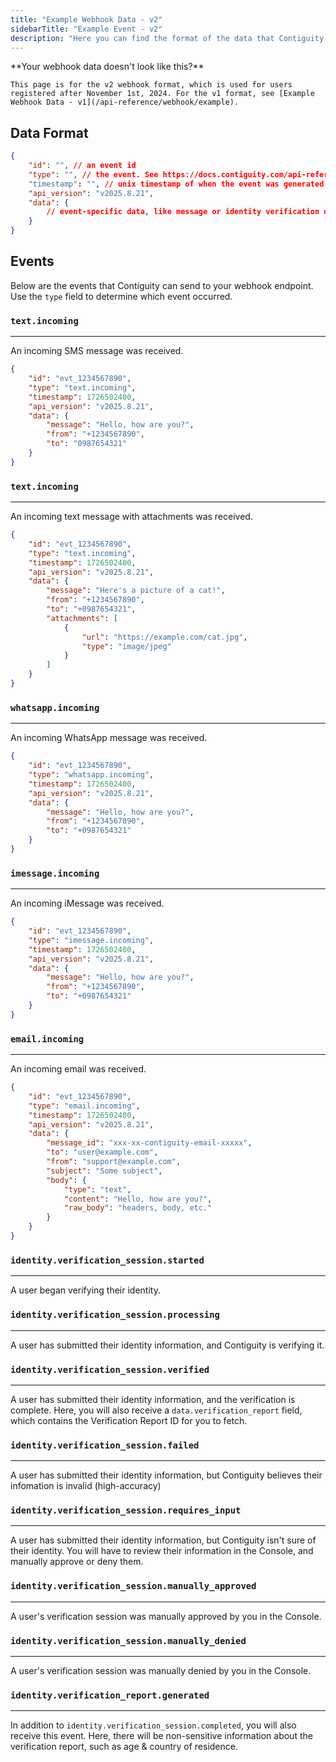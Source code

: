 ```yaml
---
title: "Example Webhook Data - v2"
sidebarTitle: "Example Event - v2"
description: "Here you can find the format of the data that Contiguity sends to your webhook endpoint, and some example payloads."
---
```


<Note>
    **Your webhook data doesn't look like this?**

    This page is for the v2 webhook format, which is used for users registered after November 1st, 2024. For the v1 format, see [Example Webhook Data - v1](/api-reference/webhook/example).
</Note>

## Data Format
```json
{
    "id": "", // an event id
    "type": "", // the event. See https://docs.contiguity.com/api-reference/webhook/example-v2#events for more information.
    "timestamp": "", // unix timestamp of when the event was generated by Contiguity
    "api_version": "v2025.8.21",
    "data": {
        // event-specific data, like message or identity verification details
    }
}
```

## Events 
Below are the events that Contiguity can send to your webhook endpoint. Use the `type` field to determine which event occurred.

### `text.incoming`
-----
An incoming SMS message was received.

```json
{
    "id": "evt_1234567890",
    "type": "text.incoming",
    "timestamp": 1726502400,
    "api_version": "v2025.8.21",
    "data": {
        "message": "Hello, how are you?",
        "from": "+1234567890",
        "to": "0987654321"
    }
}
```


### `text.incoming`
-----
An incoming text message with attachments was received.

```json
{
    "id": "evt_1234567890",
    "type": "text.incoming",
    "timestamp": 1726502400,
    "api_version": "v2025.8.21",
    "data": {
        "message": "Here's a picture of a cat!",
        "from": "+1234567890",
        "to": "+0987654321",
        "attachments": [
            {
                "url": "https://example.com/cat.jpg",
                "type": "image/jpeg"
            }
        ]
    }
}
```

### `whatsapp.incoming`
-----
An incoming WhatsApp message was received.

```json
{
    "id": "evt_1234567890",
    "type": "whatsapp.incoming",
    "timestamp": 1726502400,
    "api_version": "v2025.8.21",
    "data": {
        "message": "Hello, how are you?",
        "from": "+1234567890",
        "to": "+0987654321"
    }
}
```

### `imessage.incoming`
-----
An incoming iMessage was received.

```json
{
    "id": "evt_1234567890",
    "type": "imessage.incoming",
    "timestamp": 1726502400,
    "api_version": "v2025.8.21",
    "data": {
        "message": "Hello, how are you?",
        "from": "+1234567890",
        "to": "+0987654321"
    }
}
```

### `email.incoming`
-----
An incoming email was received.

```json
{
    "id": "evt_1234567890",
    "type": "email.incoming",
    "timestamp": 1726502400,
    "api_version": "v2025.8.21",
    "data": {
        "message_id": "xxx-xx-contiguity-email-xxxxx",
        "to": "user@example.com",
        "from": "support@example.com",
        "subject": "Some subject",
        "body": {
            "type": "text",
            "content": "Hello, how are you?",
            "raw_body": "headers, body, etc."
        }
    }
}
```

### `identity.verification_session.started`
-----
A user began verifying their identity.

### `identity.verification_session.processing`
-----
A user has submitted their identity information, and Contiguity is verifying it.

### `identity.verification_session.verified`
-----
A user has submitted their identity information, and the verification is complete. Here, you will also receive a `data.verification_report` field, which contains the Verification Report ID for you to fetch.

### `identity.verification_session.failed`
-----
A user has submitted their identity information, but Contiguity believes their infomation is invalid (high-accuracy)

### `identity.verification_session.requires_input`
-----
A user has submitted their identity information, but Contiguity isn't sure of their identity. You will have to review their information in the Console, and manually approve or deny them.

### `identity.verification_session.manually_approved`
-----
A user's verification session was manually approved by you in the Console.

### `identity.verification_session.manually_denied`
-----
A user's verification session was manually denied by you in the Console.

### `identity.verification_report.generated`
-----
In addition to `identity.verification_session.completed`, you will also receive this event. Here, there will be non-sensitive information about the verification report, such as age & country of residence.


<Snippet />